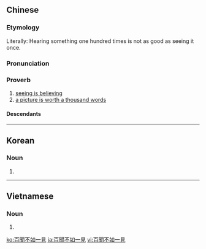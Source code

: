 {{also|百闻不如一见}}
==Chinese==
{{zh-forms|s=百闻不如一见|type=11211}}

===Etymology===
Literally: Hearing something one hundred times is not as good as seeing it once.

===Pronunciation===
{{zh-pron
|m=bǎiwén 不rú 一jiàn
|c=bak3 man4 bat1 jyu4 jat1 gin3
|cat=prov
}}

===Proverb===
{{zh-proverb}}

# [[seeing is believing]]
# [[a picture is worth a thousand words]]

====Descendants====
{{CJKV|百聞不如一見|ひゃくぶん は いっけん に しかず|백문불여일견|bách văn bất như nhất kiến|j=百聞は一見に如かず}}

----

==Korean==
{{ko-hanjatab|百|聞|不|如|一|見}}

===Noun===
{{ko-noun|rv=baengmunburyeoilgyeon|hangeul=백문불여일견}}

# {{hanja form of|백문불여일견|[[seeing is believing]]}}

----

==Vietnamese==
{{vi-hantutab|百|聞|不|如|一|見}}

===Noun===
{{vi-hantu}}

# {{han tu form of|bách văn bất như nhất kiến|[[seeing is believing]]}}

[[ko:百聞不如一見]]
[[ja:百聞不如一見]]
[[vi:百聞不如一見]]